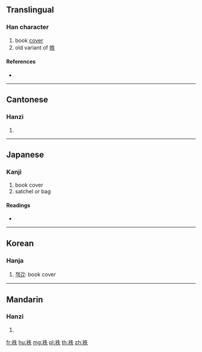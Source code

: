 {{character info/new}}
==Translingual==

===Han character===
{{Han char|rn=145|rad=衣|as=05|sn=11|four=35230|canj=LHQO}}

# book [[cover]]
# old variant of [[帙]]

====References====
* {{Han ref|kx=1114.290|dkj=34204|dj=1580.140|hdz=53083.070|uh=889F|ud=34975|bh=D7BA|bd=55226}}

----

==Cantonese==

===Hanzi===
{{yue-hanzi|jyut=|y=dit6}}

# {{defn|lang=yue|sort=衣05}}

----

==Japanese==

===Kanji===
{{ja-kanji|grade=|rs=衣05}}

# book cover
# satchel or bag

====Readings====
* {{ja-readings|on=[[ちつ]] (chitsu), [[じち]] (jichi)|kun=[[さや]] (saya)}}

----

==Korean==

===Hanja===
{{ko-hanja|hangeul=질|eumhun=|rv=jil|mr=chil|y=cil}}

# [[책갑]]: book cover

----

==Mandarin==

===Hanzi===
{{cmn-hanzi|pin=[[zhì]] ([[zhi4]])|wg=chih<sup>4</sup>}}

# {{defn|lang=cmn|sort=衣05}}

[[fr:袟]]
[[hu:袟]]
[[mg:袟]]
[[pl:袟]]
[[th:袟]]
[[zh:袟]]